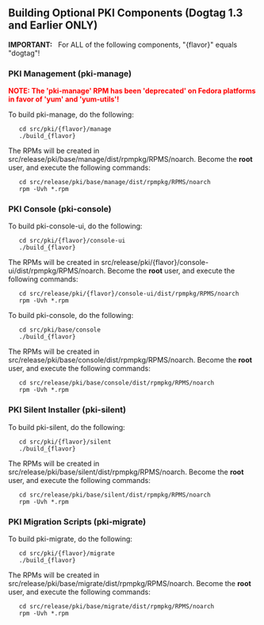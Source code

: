 == Building Optional PKI Components (Dogtag 1.3 and Earlier ONLY) ==

'''IMPORTANT:'''&nbsp;&nbsp; For ALL of the following components, "{flavor}" equals "dogtag"!

=== PKI Management (pki-manage) ===

'''<font color="RED">NOTE:  The 'pki-manage' RPM has been 'deprecated' on Fedora platforms in favor of 'yum' and 'yum-utils'!</font>'''

To build pki-manage, do the following:

    cd src/pki/{flavor}/manage
    ./build_{flavor}

The RPMs will be created in src/release/pki/base/manage/dist/rpmpkg/RPMS/noarch.  Become the '''root''' user, and execute the following commands:

    cd src/release/pki/base/manage/dist/rpmpkg/RPMS/noarch
    rpm -Uvh *.rpm

=== PKI Console (pki-console) ===

To build pki-console-ui, do the following:

    cd src/pki/{flavor}/console-ui
    ./build_{flavor}

The RPMs will be created in src/release/pki/{flavor}/console-ui/dist/rpmpkg/RPMS/noarch.  Become the '''root''' user, and execute the following commands:

    cd src/release/pki/{flavor}/console-ui/dist/rpmpkg/RPMS/noarch
    rpm -Uvh *.rpm

To build pki-console, do the following:

    cd src/pki/base/console
    ./build_{flavor}

The RPMs will be created in src/release/pki/base/console/dist/rpmpkg/RPMS/noarch.  Become the '''root''' user, and execute the following commands:

    cd src/release/pki/base/console/dist/rpmpkg/RPMS/noarch
    rpm -Uvh *.rpm

=== PKI Silent Installer (pki-silent) ===

To build pki-silent, do the following:

    cd src/pki/{flavor}/silent
    ./build_{flavor}

The RPMs will be created in src/release/pki/base/silent/dist/rpmpkg/RPMS/noarch.  Become the '''root''' user, and execute the following commands:

    cd src/release/pki/base/silent/dist/rpmpkg/RPMS/noarch
    rpm -Uvh *.rpm

=== PKI Migration Scripts (pki-migrate) ===

To build pki-migrate, do the following:

    cd src/pki/{flavor}/migrate
    ./build_{flavor}

The RPMs will be created in src/release/pki/base/migrate/dist/rpmpkg/RPMS/noarch.  Become the '''root''' user, and execute the following commands:

    cd src/release/pki/base/migrate/dist/rpmpkg/RPMS/noarch
    rpm -Uvh *.rpm